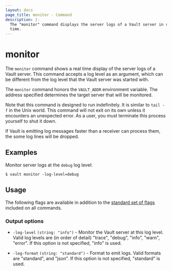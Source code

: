 ```yaml
---
layout: docs
page_title: monitor - Command
description: |-
  The "monitor" command displays the server logs of a Vault server in real
  time.
---
```


# monitor

The `monitor` command shows a real time display of the server logs of a Vault
server. This command accepts a log level as an argument, which can be different
from the log level that the Vault server was started with.

The `monitor` command honors the `VAULT_ADDR` environment variable. The address
specified determines the target server that will be monitored.

Note that this command is designed to run indefinitely. It is similar to
`tail -f` in the Unix world. This command will not exit on its own unless
it encounters an unexpected error. As a user, you must terminate this
process yourself to shut it down.

If Vault is emitting log messages faster than a receiver can process them, the
some log lines will be dropped.

## Examples

Monitor server logs at the `debug` log level:

```shell-session
$ vault monitor -log-level=debug
```

## Usage

The following flags are available in addition to the [standard set of
flags](/docs/commands) included on all commands.

### Output options

- `-log-level` `(string: "info")` - Monitor the Vault server at this log level.
  Valid log levels are (in order of detail) "trace", "debug", "info",
  "warn", "error". If this option is not specified, "info" is used.

- `-log-format` `(string: "standard")` - Format to emit logs.
  Valid formats are "standard", and "json". 
  If this option is not specified, "standard" is used.
